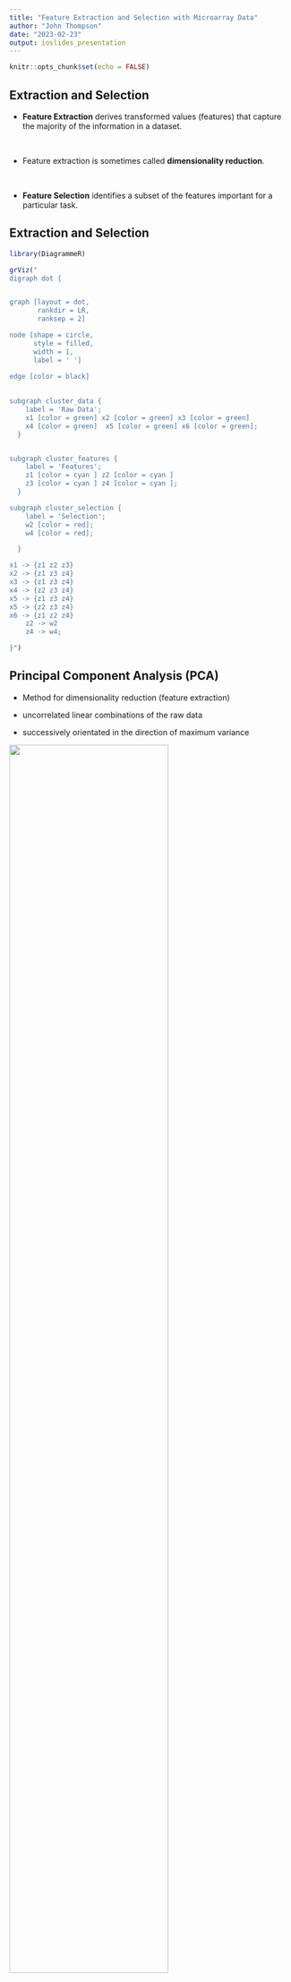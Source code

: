 ```yaml
---
title: "Feature Extraction and Selection with Microarray Data"
author: "John Thompson"
date: "2023-02-23"
output: ioslides_presentation
---
```


```r
knitr::opts_chunk$set(echo = FALSE)
```

## Extraction and Selection

* **Feature Extraction** derives transformed values (features) that capture the majority of the information in a dataset. 

<br>

* Feature extraction is sometimes called **dimensionality reduction**.  

<br>

* **Feature Selection** identifies a subset of the features important for a particular task.

## Extraction and Selection

```r
library(DiagrammeR)

grViz("
digraph dot {


graph [layout = dot,
       rankdir = LR,
       ranksep = 2]

node [shape = circle,
      style = filled,
      width = 1,
      label = ' ']
 
edge [color = black]

     
subgraph cluster_data {
    label = 'Raw Data';
    x1 [color = green] x2 [color = green] x3 [color = green] 
    x4 [color = green]  x5 [color = green] x6 [color = green];
  }      


subgraph cluster_features {
    label = 'Features';
    z1 [color = cyan ] z2 [color = cyan ] 
    z3 [color = cyan ] z4 [color = cyan ];
  }      

subgraph cluster_selection {
    label = 'Selection';
    w2 [color = red];
    w4 [color = red];

  }      

x1 -> {z1 z2 z3} 
x2 -> {z1 z3 z4} 
x3 -> {z1 z3 z4} 
x4 -> {z2 z3 z4} 
x5 -> {z1 z3 z4} 
x5 -> {z2 z3 z4}
x6 -> {z1 z2 z4}
    z2 -> w2 
    z4 -> w4;

}")
```

## Principal Component Analysis (PCA)

* Method for dimensionality reduction (feature extraction)

* uncorrelated linear combinations of the raw data  

* successively orientated in the direction of maximum variance  

![](figs/pca.png){height=75%, width=75%}

## AEGIS Trials I and II

Airway Epithelium Gene Expression in the Diagnosis of Lung Cancer

```r
library(tidyverse)

home <- "C:/Projects/RCourse/Masterclass/CAGE"

subjDF  <- readRDS( file.path(home, "data/rData/subjects.rds") )

subjDF %>%
  ggplot( aes( x= study, fill = diagnosis)) +
  geom_bar( position = "dodge") +
  labs( title = "Numbers of cancer and benign cases in each study")
```

## The Investigation

- Develop a model to classify cancer/benign

- Use AEGIS-1 to train the model and AEGIS-2 to validate  

- Methods Investigated

  - No Feature Extraction .. Select the M probes that best classify  
  - Use PCA for feature extraction .. Use the first M PCs
  - PCA for feature extraction .. Select the M PCs that best classify  
  
- PCA applied to the raw data and to the scaled raw data  

## Loss Function

Logistic regression models are to predict the cancer cases

Model performance is assessed using the cross-entropy loss
\[
- \frac{1}{N} \sum_{i=1}^N y_i log(\hat{y}_i) + (1-y_i) log(1-\hat{y}_i)
\]

This is equivalent to the log-likelihood for a logistic regression

## Results: In-sample 1-50 Features

```r
r <- readRDS(file.path(home, "data/dataStore/aegis1_classification_loss.rds"))

r$pbSelDF %>%
  rename( probe = inloss) %>%
  left_join( r$pcSelDF %>% rename( pcSel  = inloss), by = "n") %>%
  left_join( r$pcOrdDF %>% rename( pcOrd = inloss), by = "n") %>%
  left_join( r$pcScdSelDF %>% rename( pcScdSel  = inloss), by = "n") %>%
  left_join( r$pcScdOrdDF %>% rename( pcScdOrd = inloss), by = "n") %>%
  pivot_longer(c("probe", "pcSel", "pcOrd", "pcScdSel", "pcScdOrd"), 
               names_to = "method", values_to = "loss") %>%
  mutate( method = factor(method,
                          levels = c("probe", "pcSel", "pcOrd", "pcScdSel", "pcScdOrd"),
                          labels = c("probe", "PCA Select", "PCA Order", "Scaled PCA Sel", "Scaled PCA Ord"))) %>%
  mutate( source = str_replace(method, "loss", ""))  %>%
  ggplot( aes(x = n, y = loss, colour=method)) +
  geom_line( size=1.2) +
  labs( title = "In-sample loss for the 5 methods",
        y     = "Loss",
        x     = "Number of predictors") +
  theme( legend.position = c(0.15, 0.25))

```


## Results: In-sample 1-8 Features

```r
r <- readRDS(file.path(home, "data/dataStore/aegis1_classification_loss.rds"))

r$pbSelDF %>%
  rename( probe = inloss) %>%
  left_join( r$pcSelDF %>% rename( pcSel  = inloss), by = "n") %>%
  left_join( r$pcOrdDF %>% rename( pcOrd = inloss), by = "n") %>%
  left_join( r$pcScdSelDF %>% rename( pcScdSel  = inloss), by = "n") %>%
  left_join( r$pcScdOrdDF %>% rename( pcScdOrd = inloss), by = "n") %>%
  pivot_longer(c("probe", "pcSel", "pcOrd", "pcScdSel", "pcScdOrd"), 
               names_to = "method", values_to = "loss") %>%
  mutate( method = factor(method,
                          levels = c("probe", "pcSel", "pcOrd", "pcScdSel", "pcScdOrd"),
                          labels = c("probe", "PCA Select", "PCA Order", "Scaled PCA Sel", "Scaled PCA Ord"))) %>%
  mutate( source = str_replace(method, "loss", ""))  %>%
  filter( n <= 8 ) %>%
  ggplot( aes(x = n, y = loss, colour=method)) +
  geom_line( size=1.2) +
  labs( title = "In-sample loss for the 5 methods",
        y     = "Loss",
        x     = "Number of predictors") +
  theme( legend.position = c(0.15, 0.25))

```

## Results: Out-of-sample 1-50 Features

```r
r <- readRDS(file.path(home, "data/dataStore/aegis1_classification_loss.rds"))

r$pbSelDF %>%
  rename( probe = outloss) %>%
  left_join( r$pcSelDF %>% rename( pcSel  = outloss), by = "n") %>%
  left_join( r$pcOrdDF %>% rename( pcOrd = outloss), by = "n") %>%
  left_join( r$pcScdSelDF %>% rename( pcScdSel  = outloss), by = "n") %>%
  left_join( r$pcScdOrdDF %>% rename( pcScdOrd = outloss), by = "n") %>%
  pivot_longer(c("probe", "pcSel", "pcOrd", "pcScdSel", "pcScdOrd"), 
               names_to = "method", values_to = "loss") %>%
  mutate( method = factor(method,
                          levels = c("probe", "pcSel", "pcOrd", "pcScdSel", "pcScdOrd"),
                          labels = c("probe", "PCA Select", "PCA Order", "Scaled PCA Sel", "Scaled PCA Ord"))) %>%
  mutate( source = str_replace(method, "loss", ""))  %>%
  ggplot( aes(x = n, y = loss, colour=method)) +
  geom_line( size=1.2) +
  labs( title = "Out-of-sample loss for the 5 methods",
        y     = "Loss",
        x     = "Number of predictors") +
  theme( legend.position = c(0.15, 0.75))

```


## Results: Out-of-sample 1-8 Features

```r
r <- readRDS(file.path(home, "data/dataStore/aegis1_classification_loss.rds"))

r$pbSelDF %>%
  rename( probe = outloss) %>%
  left_join( r$pcSelDF %>% rename( pcSel  = outloss), by = "n") %>%
  left_join( r$pcOrdDF %>% rename( pcOrd = outloss), by = "n") %>%
  left_join( r$pcScdSelDF %>% rename( pcScdSel  = outloss), by = "n") %>%
  left_join( r$pcScdOrdDF %>% rename( pcScdOrd = outloss), by = "n") %>%
  pivot_longer(c("probe", "pcSel", "pcOrd", "pcScdSel", "pcScdOrd"), 
               names_to = "method", values_to = "loss") %>%
  mutate( method = factor(method,
                          levels = c("probe", "pcSel", "pcOrd", "pcScdSel", "pcScdOrd"),
                          labels = c("probe", "PCA Select", "PCA Order", "Scaled PCA Sel", "Scaled PCA Ord"))) %>%
  mutate( source = str_replace(method, "loss", ""))  %>%
  filter( n <= 8 ) %>%
  ggplot( aes(x = n, y = loss, colour=method)) +
  geom_line( size=1.2) +
  labs( title = "Out-of-sample loss for the 5 methods",
        y     = "Loss",
        x     = "Number of predictors") +
  theme( legend.position = c(0.15, 0.75))

```

## Conclusions

* Features selected in AEGIS-1 perform poorly in AEGIS-2  
* Scaled and unscaled PCA performs equally well  
* In-sample performance suggests that 
  - selected PCs out perform selected probes  
  - the first PCs predict particularly poorly  
* Out-of-sample results do not support the use of selected PCs  
  - suggesting that small PCs over-fit the training data